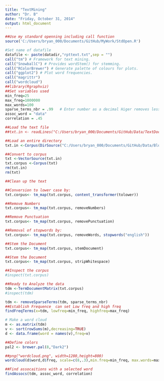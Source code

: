 ```yaml
---
title: "TextMining"
author: "Dr. B"
date: "Friday, October 31, 2014"
output: html_document
---
```


```r
##Use my standard openning including call function
source('C:/Users/bryan_000/Documents/GitHub/MyWork/StdOpen.R')

#Set name of datafile
datafile <- paste(datadir,"rpttext.txt",sep = "")
call("tm") # Framework for text mining.
call("SnowballC") # Provides wordStem() for stemming.
call("RColorBrewer") # Generate palette of colours for plots.
call("ggplot2") # Plot word frequencies.
call("magrittr")
call("wordcloud")
##library(Rgraphviz)
##Set variables used 
min_freq=25
max_freq=1000000
max_words=100
sparse_terms_nbr = .99   # Enter number as a decimal Higer removes less
assoc_word = "data"
correlation = .45

##Load the text file
##txt.in <- readLines("C:/Users/bryan_000/Documents/GitHub/Data/TextDocs/bill.txt")

##Load an entire directory
txt.in <-Corpus(DirSource("C:/Users/bryan_000/Documents/GitHub/Data/Blog_Data/set 1/"), readerControl = list(language="lat"))

##Convert to corpus
txt <-VectorSource(txt.in)
txt.corpus <-Corpus(txt)
rm(txt.in)
rm(txt)

##Clean up the text

##Conversion to lower case by:
txt.corpus<- tm_map(txt.corpus, content_transformer(tolower))

##Remove Numbers
txt.corpus<- tm_map(txt.corpus, removeNumbers)

##Remove Punctuation
txt.corpus<- tm_map(txt.corpus, removePunctuation)

##Removal of stopwords by:
txt.corpus<- tm_map(txt.corpus, removeWords, stopwords("english"))

##Stem the Document
txt.corpus<- tm_map(txt.corpus, stemDocument)

##Stem the Document
txt.corpus<- tm_map(txt.corpus, stripWhitespace)

##Inspect the corpus
#inspect(txt.corpus)

##Ready to Analyze the data
tdm <-TermDocumentMatrix(txt.corpus)
#inspect(tdm)

tdm <- removeSparseTerms(tdm, sparse_terms_nbr)
##Establish Frequence  can set Low freq and high freq
findFreqTerms(x=tdm, lowfreq=min_freq, highfreq=max_freq)

# Make a word cloud
m <- as.matrix(tdm)
v <- sort(rowSums(m),decreasing=TRUE)
d <- data.frame(word = names(v),freq=v)

##Define colors
pal2 <- brewer.pal(8,"Dark2")

##png("wordcloud.png", width=1280,height=800)
wordcloud(d$word,d$freq, scale=c(8,.3),min.freq=min_freq, max.words=max_words, random.order=T, rot.per=.15, colors=pal2, vfont=c("sans serif","plain"))

##Find assocaitions with a selected word
findAssocs(tdm, assoc_word, correlation)
```